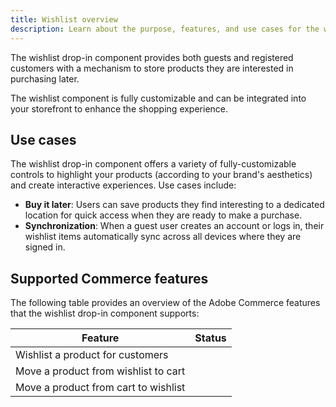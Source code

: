 ```yaml
---
title: Wishlist overview
description: Learn about the purpose, features, and use cases for the wishlist drop-in component.
---
```



The wishlist drop-in component provides both guests and registered customers with a mechanism to store products they are interested in purchasing later.

The wishlist component is fully customizable and can be integrated into your storefront to enhance the shopping experience.

## Use cases

The wishlist drop-in component offers a variety of fully-customizable controls to highlight your products (according to your brand's aesthetics) and create interactive experiences. Use cases include:

- **Buy it later**: Users can save products they find interesting to a dedicated location for quick access when they are ready to make a purchase.
- **Synchronization**: When a guest user creates an account or logs in, their wishlist items automatically sync across all devices where they are signed in.

## Supported Commerce features

The following table provides an overview of the Adobe Commerce features that the wishlist drop-in component supports:

| Feature          | Status                                       |
| ---------------- | -------------------------------------------- |
| Wishlist a product for customers | <Badge text="Supported" variant="success" />      |
| Move a product from wishlist to cart | <Badge text="Supported" variant="success" />      |
| Move a product from cart to wishlist | <Badge text="Supported" variant="success" />      |
